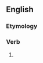 ==English==

===Etymology===
{{suffix|en|took|est}}

===Verb===
{{head|en|verb form|cat2=verb simple past forms|cat3=second-person singular forms}}

# {{en-archaic second-person singular past of|take}}